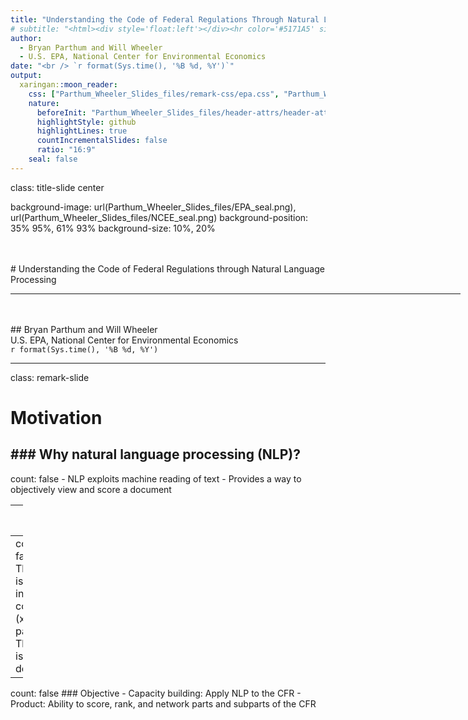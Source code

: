 ---
title: "Understanding the Code of Federal Regulations Through Natural Language Processing"
# subtitle: "<html><div style='float:left'></div><hr color='#5171A5' size=1px width=720px></html>"
author:
  - Bryan Parthum and Will Wheeler
  - U.S. EPA, National Center for Environmental Economics
date: "<br /> `r format(Sys.time(), '%B %d, %Y')`"
output: 
  xaringan::moon_reader:
    css: ["Parthum_Wheeler_Slides_files/remark-css/epa.css", "Parthum_Wheeler_Slides_files/remark-css/epa-fonts.css"]
    nature: 
      beforeInit: "Parthum_Wheeler_Slides_files/header-attrs/header-attrs.js"
      highlightStyle: github
      highlightLines: true
      countIncrementalSlides: false
      ratio: "16:9"
    seal: false
---

class: title-slide center

background-image: url(Parthum_Wheeler_Slides_files/EPA_seal.png), url(Parthum_Wheeler_Slides_files/NCEE_seal.png)
background-position: 35% 95%, 61% 93%
background-size: 10%, 20%

<br>
<br>
# Understanding the Code of Federal Regulations through Natural Language Processing 
<html><div style='float:left'></div><hr color='#EB811B' size=1px width=720px></html>
<br>
<br>
## Bryan Parthum and Will Wheeler <br> U.S. EPA, National Center for Environmental Economics <br> `r format(Sys.time(), '%B %d, %Y')`

---

class: remark-slide 

# Motivation

### Why natural language processing (NLP)?
--
count: false
- NLP exploits machine reading of text
- Provides a way to objectively view and score a document

--
count: false

### Why the code of federal regulations (CFR)?
--
count: false
- The CFR is incredibly complex (xx pages)
- The CFR is a living document
  
--
count: false
### Objective
- Capacity building: Apply NLP to the CFR 
- Product: Ability to score, rank, and network parts and subparts of the CFR
